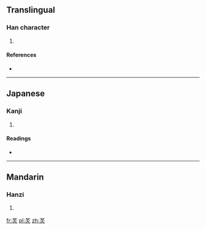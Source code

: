 ==Translingual==

===Han character===
{{Han char|rn=86|rad=火|as=04|sn=8|four=|canj=廿火 (TF), X廿火 (XTF)}}

# {{defn|Han|sort=火04}}

====References====
* {{Han ref|kx=0667.220|dkj=18920|dj=1077.010|hdz=32191.060|uh=7097|ud=28823}}

----

==Japanese==

===Kanji===
{{ja-kanji|grade=|rs=火04}}

# {{defn|lang=ja|sort=火04}}

====Readings====
* {{ja-readings|on=[[こう]] (kō)|kun=[[ひかある]] (hikaaru), [[ひかり]] (hikari)}}

----

==Mandarin==

===Hanzi===
{{cmn-hanzi|pin=[[guāng]] ([[guang1]]), [[guàng]] ([[guang4]])|wg=kuang<sup>1</sup>, kuang<sup>4</sup>}}

# {{defn|lang=cmn|sort=火04}}

[[fr:炗]]
[[pl:炗]]
[[zh:炗]]